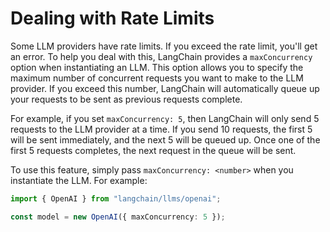 # Dealing with Rate Limits

Some LLM providers have rate limits. If you exceed the rate limit, you'll get an error. To help you deal with this, LangChain provides a `maxConcurrency` option when instantiating an LLM. This option allows you to specify the maximum number of concurrent requests you want to make to the LLM provider. If you exceed this number, LangChain will automatically queue up your requests to be sent as previous requests complete.

For example, if you set `maxConcurrency: 5`, then LangChain will only send 5 requests to the LLM provider at a time. If you send 10 requests, the first 5 will be sent immediately, and the next 5 will be queued up. Once one of the first 5 requests completes, the next request in the queue will be sent.

To use this feature, simply pass `maxConcurrency: <number>` when you instantiate the LLM. For example:

```typescript
import { OpenAI } from "langchain/llms/openai";

const model = new OpenAI({ maxConcurrency: 5 });
```
